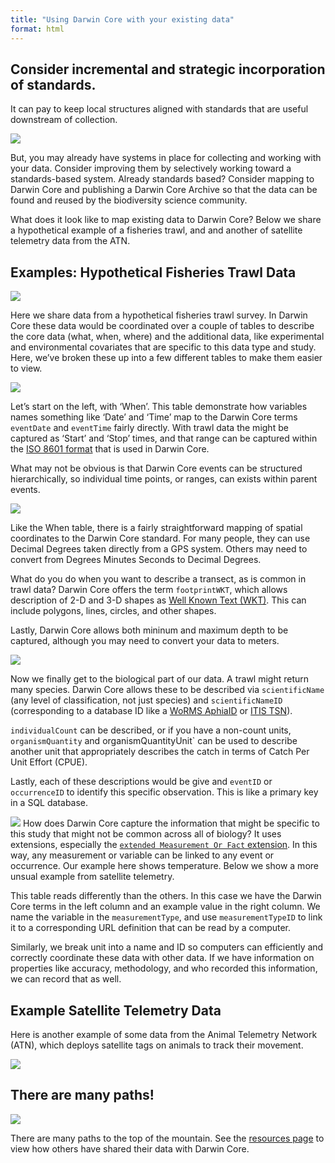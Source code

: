 ```yaml
---
title: "Using Darwin Core with your existing data"
format: html
---
```


## Consider incremental and strategic incorporation of standards.

It can pay to keep local structures aligned with standards that are useful downstream of collection.

![](img/excalidraw_illustrations/standards_in_the_data_life_cycle.svg)

But, you may already have systems in place for collecting and working with your data.  Consider improving them by selectively working toward a standards-based system. Already standards based? Consider mapping to Darwin Core and publishing a Darwin Core Archive so that the data can be found and reused by the biodiversity science community.

What does it look like to map existing data to Darwin Core? Below we share a hypothetical example of a fisheries trawl, and and another of satellite telemetry data from the ATN.

## Examples: Hypothetical Fisheries Trawl Data

![](img/excalidraw_illustrations/trawl_mapping.svg)

Here we share data from a hypothetical fisheries trawl survey. In Darwin Core these data would be coordinated over a couple of tables to describe the core data (what, when, where) and the additional data, like experimental and environmental covariates that are specific to this data type and study. Here, we've broken these up into a few different tables to make them easier to view.

![](img/excalidraw_illustrations/trawl-when.svg)

Let's start on the left, with 'When'. This table demonstrate how variables names something like 'Date' and 'Time' map to the Darwin Core terms `eventDate` and `eventTime` fairly directly. With trawl data the might be captured as 'Start' and 'Stop' times, and that range can be captured within the [ISO 8601 format](https://en.wikipedia.org/wiki/ISO_8601) that is used in Darwin Core. 

What may not be obvious is that Darwin Core events can be structured hierarchically, so individual time points, or ranges, can exists within parent events.

![](img/excalidraw_illustrations/trawl-where.svg)

Like the When table, there is a fairly straightforward mapping of spatial coordinates to the Darwin Core standard. For many people, they can use Decimal Degrees taken directly from a GPS system. Others may need to convert from Degrees Minutes Seconds to Decimal Degrees.

What do you do when you want to describe a transect, as is common in trawl data?  Darwin Core offers the term `footprintWKT`, which allows description of 2-D and 3-D shapes as [Well Known Text (WKT)](https://en.wikipedia.org/wiki/Well-known_text_representation_of_geometry). This can include polygons, lines, circles, and other shapes.

Lastly, Darwin Core allows both mininum and maximum depth to be captured, although you may need to convert your data to meters.

![](img/excalidraw_illustrations/trawl-what.svg)

Now we finally get to the biological part of our data. A trawl might return many species.  Darwin Core allows these to be described via `scientificName` (any level of classification, not just species) and `scientificNameID` (corresponding to a database ID like a [WoRMS AphiaID](https://www.marinespecies.org/aphia.php) or [ITIS TSN](https://www.itis.gov/pdf/faq_itis_tsn.pdf)).

`individualCount` can be described, or if you have a non-count units, `organismQuantity` and organismQuantityUnit` can be used to describe another unit that appropriately describes the catch in terms of Catch Per Unit Effort (CPUE).

Lastly, each of these descriptions would be give and `eventID` or `occurrenceID` to identify this specific observation. This is like a primary key in a SQL database.

![](img/excalidraw_illustrations/trawl-emof.svg)
How does Darwin Core capture the information that might be specific to this study that might not be common across all of biology?  It uses extensions, especially the [`extended Measurement Or Fact` extension](https://manual.obis.org/format_emof.html). In this way, any measurement or variable can be linked to any event or occurrence.  Our example here shows temperature. Below we show a more unsual example from satellite telemetry.

This table reads differently than the others. In this case we have the Darwin Core terms in the left column and an example value in the right column.  We name the variable in the `measurementType`, and use `measurementTypeID` to link it to a corresponding URL definition that can be read by a computer.

Similarly, we break unit into a name and ID so computers can efficiently and correctly coordinate these data with other data. If we have information on properties like accuracy, methodology, and who recorded this information, we can record that as well.

## Example Satellite Telemetry Data

Here is another example of some data from the Animal Telemetry Network (ATN), which deploys satellite tags on animals to track their movement.

![](img/excalidraw_illustrations/atn_mapping.svg)  

## There are many paths!
![](img/excalidraw_illustrations/many_paths.svg)

There are many paths to the top of the mountain.
See the [resources page](docs/resources.html) to view how others have shared their data with Darwin Core.




